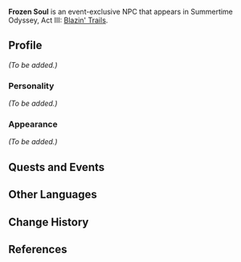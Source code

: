 {{Meta
<!-- Remove this template after adding the missing info -->
|missing_NPC_profile  = yes
}}
{{Character Infobox
|name             = Frozen Soul
|type             = Event NPC
|image            = NPC Frozen Soul.png
|region           = Golden Apple Archipelago
}}
'''Frozen Soul''' is an event-exclusive NPC that appears in Summertime Odyssey, Act III: [[Blazin' Trails (Part 3)|Blazin' Trails]].

==Profile==
<!-- Detailed story/lore information goes here -->
''(To be added.)''

===Personality===
''(To be added.)''

===Appearance===
<!-- Keep appearance section short and concise. Limit to 2 paragraphs with 3-4 sentences each. -->
''(To be added.)''

==Quests and Events==
{{Quest Appearances}}
<!--==Trivia==-->

==Other Languages==
{{Other Languages
|default_hidden = 1
|en      = Frozen Soul
|zhs     = 冰封之心
|zhs_rm  = Bīngfēng zhī Xīn
|zht     = 冰封之心
|zht_rm  = Bīngfēng zhī Xīn
|ja      = 氷封の心
|ja_rm   = Hyoufuu no Kokoro<ref>{{Ref/Quest|Blazin' Trails (Part 3)}}</ref>
|ko      = 얼어붙은 마음
|ko_rm   = Eoreobuteun Ma'eum
|es      = Corazón Gélido
|fr      = Âme gelée
|ru      = Ледяное сердце
|th      = Frozen Soul
|vi      = Con Tim Băng Giá
|de      = Gefrorenes Herz
|id      = Frozen Soul
|pt      = Coração Gélido
}}

==Change History==
{{Change History|2.8}}

==References==
{{Reflist}}